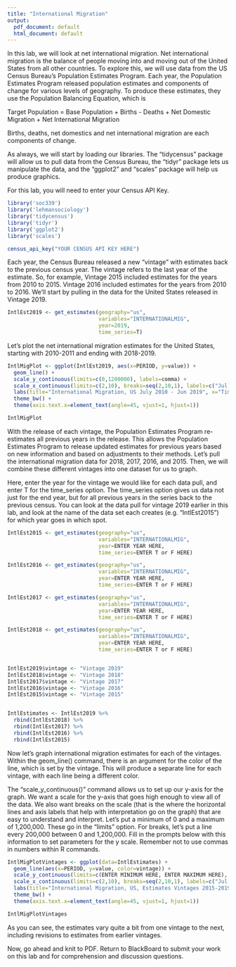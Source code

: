 ```yaml
---
title: "International Migration"
output:
  pdf_document: default
  html_document: default
---
```


In this lab, we will look at net international migration. Net international migration is the balance of people moving into and moving out of the United States from all other countries. To explore this, we will use data from the US Census Bureau's Population Estimates Program. Each year, the Population Estimates Program released population estimates and components of change for various levels of geography. To produce these estimates, they use the Population Balancing Equation, which is

Target Population = Base Population + Births - Deaths + Net Domestic Migration + Net International Migration

Births, deaths, net domestics and net international migration are each components of change.

As always, we will start by loading our libraries. The "tidycensus" package will allow us to pull data from the Census Bureau, the "tidyr" package lets us manipulate the data, and the "ggplot2" and "scales" package will help us produce graphics.

For this lab, you will need to enter your Census API Key.

```r

library('soc339')
library('lehmansociology')
library('tidycensus')
library('tidyr')
library('ggplot2')
library('scales')

census_api_key("YOUR CENSUS API KEY HERE")

```

Each year, the Census Bureau released a new "vintage" with estimates back to the previous census year. The vintage refers to the last year of the estimate. So, for example, Vintage 2015 included estimates for the years from 2010 to 2015. Vintage 2016 included estimates for the years from 2010 to 2016. We'll start by pulling in the data for the United States released in Vintage 2019. 

```r

IntlEst2019 <- get_estimates(geography="us", 
                             variables="INTERNATIONALMIG",
                             year=2019,
                             time_series=T)

```

Let's plot the net international migration estimates for the United States, starting with 2010-2011 and ending with 2018-2019.

```r

IntlMigPlot <- ggplot(IntlEst2019, aes(x=PERIOD, y=value)) +
  geom_line() +
  scale_y_continuous(limits=c(0,1200000), labels=comma) +
  scale_x_continuous(limits=c(2,10), breaks=seq(2,10,1), labels=c("Jul 1, 2010 - Jun 30, 2011", "Jul 1, 2011 - Jun 30, 2012","Jul 1, 2012 - Jun 30, 2013","Jul 1, 2013 - Jun 30, 2014","Jul 1, 2014 - Jun 30, 2015","Jul 1, 2015 - Jun 30, 2016","Jul 1, 2016 - Jun 30, 2017","Jul 1, 2017 - Jun 30, 2018","Jul 1, 2018 - Jun 30, 2019")) +
  labs(title="International Migration, US July 2010 - Jun 2019", x="Time Period", y="Migration Estimate") +
  theme_bw() +
  theme(axis.text.x=element_text(angle=45, vjust=1, hjust=1))

IntlMigPlot

```

With the release of each vintage, the Population Estimates Program re-estimates all previous years in the release. This allows the Population Estimates Program to release updated estimates for previous years based on new information and based on adjustments to their methods. Let's pull the international migration data for 2018, 2017, 2016, and 2015. Then, we will combine these different vintages into one dataset for us to graph.

Here, enter the year for the vintage we would like for each data pull, and enter T for the time_series option. The time_series option gives us data not just for the end year, but for all previous years in the series back to the previous census. You can look at the data pull for vintage 2019 earlier in this lab, and look at the name of the data set each creates (e.g. "IntlEst2015") for which year goes in which spot.

```r

IntlEst2015 <- get_estimates(geography="us", 
                             variables="INTERNATIONALMIG",
                             year=ENTER YEAR HERE,
                             time_series=ENTER T or F HERE)

IntlEst2016 <- get_estimates(geography="us", 
                             variables="INTERNATIONALMIG",
                             year=ENTER YEAR HERE,
                             time_series=ENTER T or F HERE)

IntlEst2017 <- get_estimates(geography="us", 
                             variables="INTERNATIONALMIG",
                             year=ENTER YEAR HERE,
                             time_series=ENTER T or F HERE)

IntlEst2018 <- get_estimates(geography="us", 
                             variables="INTERNATIONALMIG",
                             year=ENTER YEAR HERE,
                             time_series=ENTER T or F HERE)


IntlEst2019$vintage <- "Vintage 2019"
IntlEst2018$vintage <- "Vintage 2018"
IntlEst2017$vintage <- "Vintage 2017"
IntlEst2016$vintage <- "Vintage 2016"
IntlEst2015$vintage <- "Vintage 2015"


IntlEstimates <- IntlEst2019 %>%
  rbind(IntlEst2018) %>%
  rbind(IntlEst2017) %>%
  rbind(IntlEst2016) %>%
  rbind(IntlEst2015)

```

Now let's graph international migration estimates for each of the vintages. Within the geom_line() command, there is an argument for the color of the line, which is set by the vintage. This will produce a separate line for each vintage, with each line being a different color.

The "scale_y_continuous()" command allows us to set up our y-axis for the graph. We want a scale for the y-axis that goes high enough to view all of the data. We also want breaks on the scale (that is the where the horizontal lines and axis labels that help with interpretation go on the graph) that are easy to understand and interpret. Let's put a minimum of 0 and a maximum of 1,200,000. These go in the "limits" option. For breaks, let's put a line every 200,000 between 0 and 1,200,000. Fill in the prompts below with this information to set parameters for the y scale. Remember not to use commas in numbers within R commands.

```r

IntlMigPlotVintages <- ggplot(data=IntlEstimates) +
  geom_line(aes(x=PERIOD, y=value, color=vintage)) +
  scale_y_continuous(limits=c(ENTER MINIMUM HERE, ENTER MAXIMUM HERE), breaks=seq(ENTER MINIMUM HERE, ENTER MAXIMUM HERE, ENTER DISTANCE BETWEEN MARKERS HERE), labels=comma) +
  scale_x_continuous(limits=c(2,10), breaks=seq(2,10,1), labels=c("Jul 1, 2010 - Jun 30, 2011", "Jul 1, 2011 - Jun 30, 2012","Jul 1, 2012 - Jun 30, 2013","Jul 1, 2013 - Jun 30, 2014","Jul 1, 2014 - Jun 30, 2015","Jul 1, 2015 - Jun 30, 2016","Jul 1, 2016 - Jun 30, 2017","Jul 1, 2017 - Jun 30, 2018","Jul 1, 2018 - Jun 30, 2019")) +
  labs(title="International Migration, US, Estimates Vintages 2015-2019", x="Time Period", y="Migration Estimate", color="Vintage") +
  theme_bw() +
  theme(axis.text.x=element_text(angle=45, vjust=1, hjust=1))

IntlMigPlotVintages

```
As you can see, the estimates vary quite a bit from one vintage to the next, including revisions to estimates from earlier vintages.

Now, go ahead and knit to PDF. Return to BlackBoard to submit your work on this lab and for comprehension and discussion questions.

